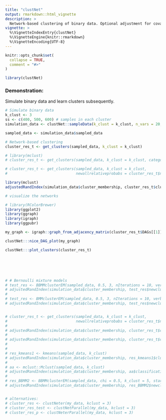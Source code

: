 ```yaml
---
title: "clustNet"
output: rmarkdown::html_vignette
description: >
  Network-based clustering of binary data. Optional adjustment for covariates. 
vignette: >
  %\VignetteIndexEntry{clustNet}
  %\VignetteEngine{knitr::rmarkdown}
  %\VignetteEncoding{UTF-8}
---
```


```r
knitr::opts_chunk$set(
  collapse = TRUE,
  comment = "#>"
)
```

```r
library(clustNet)
```


### Demonstration:
Simulate binary data and learn clusters subsequently.

```r
# Simulate binary data
k_clust <- 3
ss <- c(400, 500, 600) # samples in each cluster
simulation_data <- clustNet::sampleData(k_clust = k_clust, n_vars = 20, n_samples = ss)

sampled_data <- simulation_data$sampled_data

# Network-based clustering
cluster_res_t <- get_clusters(sampled_data, k_clust = k_clust)

# library(mclust)
# cluster_res_t <- get_clusters(sampled_data, k_clust = k_clust, categorical = TRUE)

# cluster_res_t <- get_clusters(sampled_data, k_clust = k_clust,
#                               newallrelativeprobabs = cluster_res_t$newallrelativeprobabs, categorical=FALSE)

library(mclust)
adjustedRandIndex(simulation_data$cluster_membership, cluster_res_t$clustermembership)

# visualize the networks

# library(RColorBrewer)
library(ggplot2)
library(ggraph)
library(igraph)
library(ggpubr)

my_graph <- igraph::graph_from_adjacency_matrix(cluster_res_t$DAGs[[1]], mode="directed")

clustNet:::nice_DAG_plot(my_graph)

clustNet:::plot_clusters(cluster_res_t)






# # Bernoulli mixture models 
# test_res <- BBMMclusterEM(sampled_data, 0.5, 3, nIterations = 10, verbose=TRUE)
# adjustedRandIndex(simulation_data$cluster_membership, test_res$newclustermembership)
# 
# test_res <- BMMclusterEM(sampled_data, 0.5, 3, nIterations = 10, verbose=TRUE)
# adjustedRandIndex(simulation_data$cluster_membership, test_res$newclustermembership)


# cluster_res_t <- get_clusters(sampled_data, k_clust = k_clust, 
#                               newallrelativeprobabs = cluster_res_t$newallrelativeprobabs, categorical=TRUE)
# 
# adjustedRandIndex(simulation_data$cluster_membership, cluster_res_t$clustermembership)
# 
# adjustedRandIndex(simulation_data$cluster_membership, cluster_res_t$clustermembership)
# 
# 
# res_kmeans1 <- kmeans(sampled_data, k_clust)
# adjustedRandIndex(simulation_data$cluster_membership, res_kmeans1$cluster)
# 
# aa <- mclust::Mclust(sampled_data, k_clust)
# adjustedRandIndex(simulation_data$cluster_membership, aa$classification)
# 
# res_BBMM2 <- BBMMclusterEM(sampled_data, chi = 0.5, k_clust = 5, startseed = 1 * 100, nIterations = 10, verbose = TRUE)
# adjustedRandIndex(simulation_data$cluster_membership, res_BBMM2$newclustermembership)


# alternatives:
# cluster_res <- clustNeter(my_data, kclust = 3)
# cluster_res_test <- clustNetParallel(my_data, kclust = 3)
# cluster_res_p <- clustNeterParallel(my_data, kclust = 3)
```

